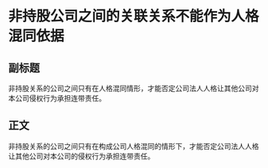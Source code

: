 # 非持股公司之间的关联关系不能作为人格混同依据
## 副标题
非持股关系的公司之间只有在人格混同情形，才能否定公司法人人格让其他公司对本公司侵权行为承担连带责任。
## 正文
非持股关系的公司之间只有在构成公司人格混同的情形下，才能否定公司法人人格让其他公司对本公司的侵权行为承担连带责任。